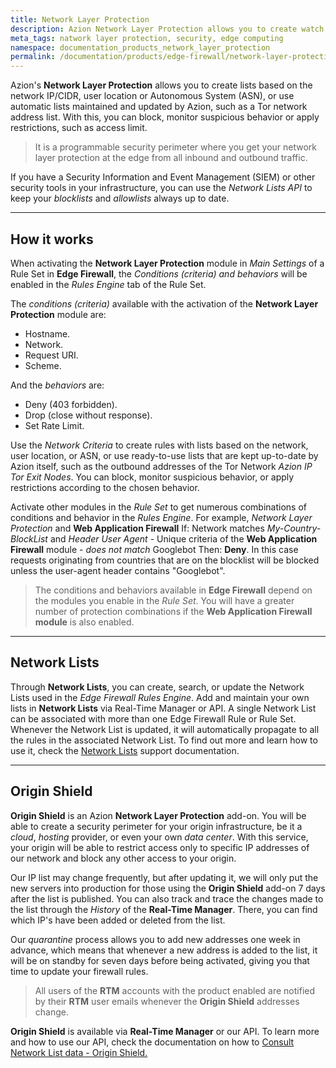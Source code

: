 ```yaml
---
title: Network Layer Protection
description: Azion Network Layer Protection allows you to create watch lists based on the network (IP/CIDR).
meta_tags: natwork layer protection, security, edge computing
namespace: documentation_products_network_layer_protection
permalink: /documentation/products/edge-firewall/network-layer-protection/
---
```


Azion's **Network Layer Protection** allows you to create lists based on the network IP/CIDR, user location or Autonomous System (ASN), or use automatic lists maintained and updated by Azion, such as a Tor network address list. With this, you can block, monitor suspicious behavior or apply restrictions, such as access limit.

> It is a programmable security perimeter where you get your network layer protection at the edge from all inbound and outbound traffic.

If you have a Security Information and Event Management (SIEM) or other security tools in your infrastructure, you can use the *Network Lists API* to keep your *blocklists* and *allowlists* always up to date.

***

## How it works

When activating the **Network Layer Protection** module in *Main Settings* of a Rule Set in **Edge Firewall**, the *Conditions (criteria) and behaviors* will be enabled in the *Rules Engine* tab of the Rule Set.

The *conditions (criteria)* available with the activation of the **Network Layer Protection** module are:

* Hostname.
* Network.
* Request URI.
* Scheme. 

And the *behaviors* are:

* Deny (403 forbidden).
* Drop (close without response).
* Set Rate Limit.

Use the *Network Criteria* to create rules with lists based on the network, user location, or ASN, or use ready-to-use lists that are kept up-to-date by Azion itself, such as the outbound addresses of the Tor Network *Azion IP Tor Exit Nodes*. You can block, monitor suspicious behavior, or apply restrictions according to the chosen behavior.

Activate other modules in the *Rule Set* to get numerous combinations of conditions and behavior in the *Rules Engine*. For example, *Network Layer Protection* and **Web Application Firewall** If: Network matches *My-Country-BlockList* and *Header User Agent* - Unique criteria of the **Web Application Firewall** module - *does not match* Googlebot Then: **Deny**. In this case requests originating from countries that are on the blocklist will be blocked unless the user-agent header contains "Googlebot".

> The conditions and behaviors available in **Edge Firewall** depend on the modules you enable in the *Rule Set*. You will have a greater number of protection combinations if the **Web Application Firewall module** is also enabled.

***

## Network Lists

Through **Network Lists**, you can create, search, or update the Network Lists used in the _Edge Firewall Rules Engine_. Add and maintain your own lists in **Network Lists** via  Real-Time Manager or API. A single Network List can be associated with more than one Edge Firewall Rule or Rule Set. Whenever the Network List is updated, it will automatically propagate to all the rules in the associated Network List. To find out more and learn how to use it, check the [Network Lists](/en/documentation/products/edge-firewall/network-layer-protection/network-lists/) support documentation.

***

## Origin Shield 

**Origin Shield** is an Azion **Network Layer Protection** add-on. You will be able to create a security perimeter for your origin infrastructure, be it a *cloud*, *hosting* provider, or even your own *data center*. With this service, your origin will be able to restrict access only to specific IP addresses of our network and block any other access to your origin.

Our IP list may change frequently, but after updating it, we will only put the new servers into production for those using the **Origin Shield** add-on 7 days after the list is published. You can also track and trace the changes made to the list through the *History* of the **Real-Time Manager**. There, you can find which IP's have been added or deleted from the list.

Our *quarantine* process allows you to add new addresses one week in advance, which means that whenever a new address is added to the list, it will be on standby for seven days before being activated, giving you that time to update your firewall rules.

> All users of the **RTM** accounts with the product enabled are notified by their **RTM** user emails whenever the **Origin Shield** addresses change.

**Origin Shield** is available via **Real-Time Manager** or our API. To learn more and how to use our API, check the documentation on how to [Consult Network List data - Origin Shield.](/en/documentation/products/api/v3/network-lists/)
